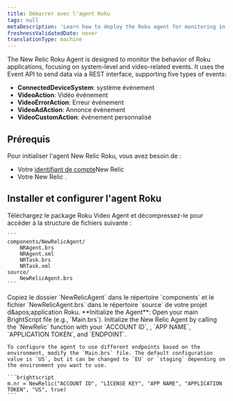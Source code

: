 ```yaml
---
title: Démarrer avec l'agent Roku
tags: null
metaDescription: 'Learn how to deploy the Roku agent for monitoring in New Relic, including UI, copy/paste, and API options.'
freshnessValidatedDate: never
translationType: machine
---
```


The New Relic Roku Agent is designed to monitor the behavior of Roku applications, focusing on system-level and video-related events. It uses the Event API to send data via a REST interface, supporting five types of events:

* **ConnectedDeviceSystem**: système événement
* **VideoAction**: Vidéo événement
* **VideoErrorAction**: Erreur événement
* **VideoAdAction**: Annonce événement
* **VideoCustomAction**: événement personnalisé

## Prérequis

Pour initialiser l&apos;agent New Relic Roku, vous avez besoin de :

* Votre [identifiant de compte](/docs/accounts-partnerships/accounts/account-setup/account-id)New Relic
* Votre New Relic <InlinePopover type="licenseKey" />.

## Installer et configurer l&apos;agent Roku

<Steps>
  <Step>
    Téléchargez le package Roku Video Agent et décompressez-le pour accéder à la structure de fichiers suivante :

    ```
    components/NewRelicAgent/
        NRAgent.brs
        NRAgent.xml
        NRTask.brs
        NRTask.xml
    source/
        NewRelicAgent.brs
    ```
  </Step>

  <Step>
    Copiez le dossier `NewRelicAgent` dans le répertoire `components` et le fichier `NewRelicAgent.brs` dans le répertoire `source` de votre projet d&amp;apos;application Roku.
  </Step>

  <Step>
    **Initialize the Agent**: Open your main BrightScript file (e.g., `Main.brs`). Initialize the New Relic Agent by calling the `NewRelic` function with your `ACCOUNT ID`, <InlinePopover type="licenseKey" />, `APP NAME`, `APPLICATION TOKEN`, and `ENDPOINT`.

    To configure the agent to use different endpoints based on the environment, modify the `Main.brs` file. The default configuration value is `US`, but it can be changed to `EU` or `staging` depending on the environment you want to use.

    ```brightscript
    m.nr = NewRelic("ACCOUNT ID", "LICENSE KEY", "APP NAME", "APPLICATION TOKEN", "US", true)
    ```
  </Step>
</Steps>